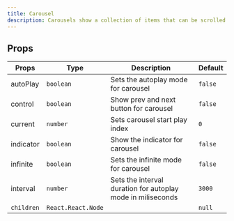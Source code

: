 ---
title: Carousel
description: Carousels show a collection of items that can be scrolled on and off the screen
---


## Props

| Props      | Type               | Description                                                 | Default |
| ---------- | ------------------ | ----------------------------------------------------------- | ------- |
| autoPlay   | `boolean`          | Sets the autoplay mode for carousel                         | `false` |
| control    | `boolean`          | Show prev and next button for carousel                      | `false` |
| current    | `number`           | Sets carousel start play index                              | `0`     |
| indicator  | `boolean`          | Show the indicator for carousel                             | `false` |
| infinite   | `boolean`          | Sets the infinite mode for carousel                         | `false` |
| interval   | `number`           | Sets the interval duration for autoplay mode in miliseconds | `3000`  |
| `children` | `React.React.Node` |                                                             | `null`  |
